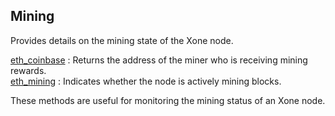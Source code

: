 

<Meta
  title="Xone mining info | dRPC"
/>

## Mining

Provides details on the mining state of the Xone node.

[eth_coinbase](/openapi/mining/eth_coinbase) : Returns the address of the miner who is receiving mining rewards. \
[eth_mining](/openapi/mining/eth_mining) : Indicates whether the node is actively mining blocks.

These methods are useful for monitoring the mining status of an Xone node.
